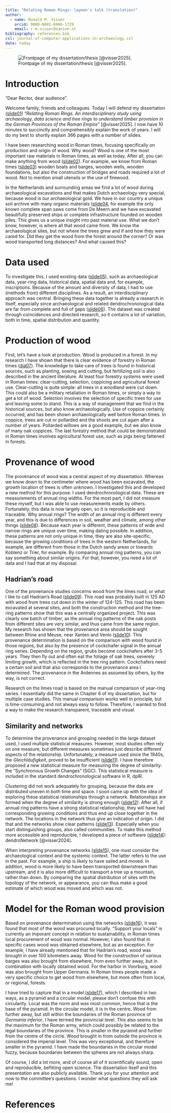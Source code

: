 ```yaml
---
title: "Relating Roman Rings: layman's talk (translation)"
author:
  - name: Ronald M. Visser
    orcid: 0000-0001-6966-1729
    email: r.m.visser@saxion.nl
bibliography: references.bib
csl: journal-of-computer-applications-in-archaeology.csl
date: today
---
```


![Frontpage of my dissertation/thesis [@visser2025].](images/00_Frontpage.jpg)

# Introduction 

“Dear Rector, dear audience”.

Welcome family, friends and colleagues. Today I will defend my dissertation ([slide01](slides.html#/section)) "*Relating Roman Rings. An interdisciplinary study using archaeology, data science and tree rings to understand timber provision in the German Provinces of the Roman Empire*" [@visser2025]. I now have 10 minutes to succinctly and comprehensibly explain the work of years. I will do my best to shortly explain 366 pages with a number of slides.

I have been researching wood in Roman times, focusing specifically on production and origin of wood. Why wood? Wood is one of the most important raw materials in Roman times, as well as today. After all, you can make anything from wood ([slide02](slides.html#/van-hout-kun-je-alles-maken)). For example, we know from Roman times ([slide03](slides.html#/romeins-hout)) wooden boats and barges, wooden wells, wooden foundations, but also the construction of bridges and roads required a lot of wood. Not to mention small utensils or the use of firewood.

In the Netherlands and surrounding areas we find a lot of wood during archaeological excavations and that makes Dutch archaeology very special, because wood is our archaeological gold. We have in our country a unique soil archive with many organic materials ([slide04](slides.html#/hout-goud), for example the only known complete span saws come from De Meern and we have excavated beautifully preserved ships or complete infrastructure founded on wooden piles. This gives us a unique insight into past material use. What we don't know, however, is where all that wood came from. We know the archaeological sites, but not where the trees grew and if and how they were cared for. Did they get the wood from the forest around the corner? Or was wood transported long distances? And what caused this?

# Data used

To investigate this, I used existing data ([slide05](slides.html#/interdisciplinaire-gegevens)), such as archaeological data, year-ring data, historical data, spatial data and, for example, inscriptions. Because of the amount and diversity of data, I had to use (methods from) different disciplines. As a result, an interdisciplinary approach was central. Bringing these data together is already a research in itself, especially since archaeological and related dendrochronological data are far from complete and full of gaps ([slide06](/slides.html#/onevenredige-verdeling-van-dendrochronologische-data)). The dataset was created through coincidences and directed research, so it contains a lot of variation, both in time, spatial distribution and quantity.

# Production of wood

First, let's have a look at production. Wood is produced in a forest. In my research I have shown that there is clear evidence of forestry in Roman times ([dia07](slides.html#/houtproductie)). The knowledge to take care of trees is found in historical sources, such as planting, sowing and cutting, but fertilizing soil is also described in the ancient literature. At least four forestry systems were used in Roman times: clear-cutting, selection, coppicing and agricultural forest use. Clear-cutting is quite simple: all trees in a woodland were cut down. This could also be a military retaliation in Roman times, or simply a way to get a lot of wood. Selection involves the selection of specific trees for use and leaving some to stand. This is a way of management that we find in the historical sources, but also know archaeologically. Use of coppice certainly occurred, and has been shown archaeologically well before Roman times. In coppice, trees are cut or pollarded and the shoots are cut again after a number of years. Pollarded willows are a good example, but we also know of many oak coppices. The last forestry method that could be demonstrated in Roman times involves agricultural forest use, such as pigs being fattened in forests.

# Provenance of wood

The provenance of wood was a central aspect of my dissertation. Whereas we know down to the centimeter where wood has been excavated, the growth location of trees is often unknown. I investigated this and developed a new method for this purpose. I used dendrochronological data. These are measurements of annual ring widths. For the most part, I did not measure these myself, but I was able to use measurements made by others. Fortunately, this data is now largely open, so it is reproducible and traceable. Why annual rings? The width of an annual ring is different every year, and this is due to differences in soil, weather and climate, among other things ([slide08](slides.html#/jaarringen)). Because each year is different, these patterns of wide and narrow rings are unique over time, making dating possible. In addition, these patterns are not only unique in time, they are also site-specific, because the growing conditions of trees in the western Netherlands, for example, are different from those in the Dutch sandy areas or towards Koblenz or Trier, for example. By comparing annual ring patterns, you can say something about similar origins. For that, however, you need a lot of data and I had that at my disposal.

## Hadrian's road

One of the provenance studies concerns wood from the limes road, or what I like to call Hadrian's Road ([slide09](slides.html#/de-weg-van-hadrianus-vindplaatsen)). This road was probably built in 125 AD with wood from trees cut down in the winter of 124-125. This road has been excavated at several sites, and both the construction method and the tree-ring patterns show that this was a centrally organized project. This was clearly one batch of timber, as the annual ring patterns of the oak posts from different sites are very similar, and thus came from the same region. My research has shown that the provenance area should be sought between Rhine and Meuse, near Xanten and Venlo ([slide10](slides.html#/de-weg-van-hadrianus-herkomst)). This provenance determination is based on the comparison with wood found in those regions, but also by the presence of cockchafer signal in the annual ring series. Depending on the region, grubs become cockchafers after 3-5 years. They then fly out and often eat the foliage of oak trees, severely limiting growth, which is reflected in the tree ring pattern. Cockchafers need a certain soil and that also corresponds to the provenance area I determined. The provenance in the Ardennes as assumed by others, by the way, is not correct.

Research on the limes road is based on the manual comparison of year-ring series. I essentially did the same in Chapter 6 of my dissertation, but for multiple case studies. This manual comparison works well in principle, but is time-consuming and not always easy to follow. Therefore, I wanted to find a way to make the research transparent, traceable and visual.

## Similarity and networks

To determine the provenance and grouping needed in the large dataset used, I used multiple statistical measures. However, most studies often rely on one measure, but different measures sometimes just describe different aspects of the relationship. Unfortunately, a measure used since the 1940s, the *Gleichläufigkeit*, proved to be insufficient ([slide11](slides.html#/gleichläufigkeit---synchronous-growth-changes-sgc)). I have therefore proposed a new statistical measure for measuring the degree of similarity: the "Synchronous Growth Changes" (SGC). This statistical measure is included in the standard dendrochronological software in R, dplR.

Clustering did not work adequately for grouping, because the data are  distributed uneven in both time and space. I soon came up with the idea of exploring these statistical relationships through a network. Relationships are formed when the degree of similarity is strong enough ([slide12](slides.html#/netwerken)). After all, if annual ring patterns have a strong statistical relationship, they will have had corresponding growing conditions and thus end up close together in the network. The locations in the network thus give an indication of origin. I did that and the networks show clear patterns ([slide13](slides.html#/netwerken-en-gemeenschappen-groepen)). Especially when you start distinguishing groups, also called communities. To make this method more accessible and reproducible, I developed a piece of software ([slide14](slides.html#/dendronetwork)): dendroNetwork [@visser2024].

When interpreting provenance networks ([slide15](slides.html#/herkomst-van-eikenhout-in-het-netwerk)), one must consider the archaeological context and the systemic context. The latter refers to the use in the past. For example, a ship is likely to have sailed and  moved. In addition, wood is more likely to have been transported downstream than upstream, and it is also more difficult to transport a tree up a mountain, rather than down. By comparing the spatial distribution of sites with the topology of the network, or appearance, you can thus make a good estimate of which wood was moved and which was not.

# Model for the Roman wood provision

Based on provenance determination using the networks ([slide16](slides.html#/herkomst-van-eikenhout-aangevoerd-versus-lokaal)), it was found that most of the wood was procured locally. "Support your locals" is currently an imporant concept in relation to sustainability, in Roman times local procurement of wood was normal. However, I also found that in specific cases wood was obtained elsewhere, but as an exception. For example, I have already mentioned that for Hadrian's road, wood was brought in over 100 kilometers away. Wood for the construction of various barges was also brought from elsewhere, from even further away, but in combination with locally obtained wood. For the harbor in Voorburg, wood was also brought from Upper Germania. In Roman times people made a very specific choice to get wood from elsewhere, but more often from local, or regional, forests.

I have tried to capture that in a model ([slide17](slides.html#/een-model-voor-de-romeinse-houtvoorziening)), which I described in two ways, as a pyramid and a circular model, please don't confuse this with circularity. Local was the norm and was most common, hence that is the base of the pyramid. In the circular model, it is in the centre. Wood from further away, but still within the boundaries of the Roman province of *Germania inferior*, I have termed the provincial level. This also seems to be the maximum for the Roman army, which could possibly be related to the legal boundaries of the province. This is smaller in the pyramid and further from the centre of the circle. Wood brought in from outside the province is considered the imperial level. This was very exceptional, and therefore smaller in the pyramid. I have made the boundaries in the circular model fuzzy, because boundaries between the spheres are not always sharp.

Of course, I did a lot more, and of course all of it scientifically sound, open and reproducible, befitting open science. The dissertation itself and this presentation are also publicly available. Thank you for your attention and now to the committee's questions. I wonder what questions they will ask me!


# References